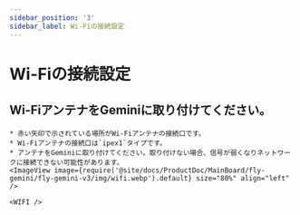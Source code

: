 ```yaml
---
sidebar_position: '3'
sidebar_label: Wi-Fiの接続設定
---
```



# Wi-Fiの接続設定

## Wi-FiアンテナをGeminiに取り付けてください。

```
* 赤い矢印で示されている場所がWi-Fiアンテナの接続口です。
* Wi-Fiアンテナの接続口は`ipex1`タイプです。
* アンテナをGeminiに取り付けてください。取り付けない場合、信号が弱くなりネットワークに接続できない可能性があります。
<ImageView image={require('@site/docs/ProductDoc/MainBoard/fly-gemini/fly-gemini-v3/img/wifi.webp').default} size="80%" align="left" />

<WIFI />
```
